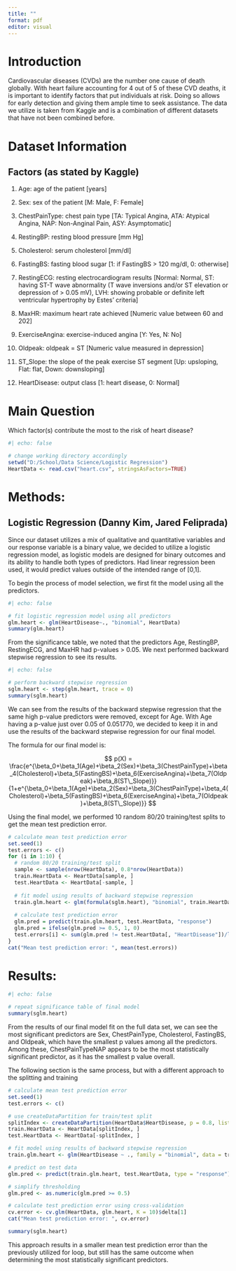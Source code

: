---
title: ""
format: pdf
editor: visual
---

# Introduction

Cardiovascular diseases (CVDs) are the number one cause of death globally. With heart failure accounting for 4 out of 5 of these CVD deaths, it is important to identify factors that put individuals at risk. Doing so allows for early detection and giving them ample time to seek assistance. The data we utilize is taken from Kaggle and is a combination of different datasets that have not been combined before.

# Dataset Information

## Factors (as stated by Kaggle)

1.  Age: age of the patient \[years\]

2.  Sex: sex of the patient \[M: Male, F: Female\]

3.  ChestPainType: chest pain type \[TA: Typical Angina, ATA: Atypical Angina, NAP: Non-Anginal Pain, ASY: Asymptomatic\]

4.  RestingBP: resting blood pressure \[mm Hg\]

5.  Cholesterol: serum cholesterol \[mm/dl\]

6.  FastingBS: fasting blood sugar \[1: if FastingBS \> 120 mg/dl, 0: otherwise\]

7.  RestingECG: resting electrocardiogram results \[Normal: Normal, ST: having ST-T wave abnormality (T wave inversions and/or ST elevation or depression of \> 0.05 mV), LVH: showing probable or definite left ventricular hypertrophy by Estes' criteria\]

8.  MaxHR: maximum heart rate achieved \[Numeric value between 60 and 202\]

9.  ExerciseAngina: exercise-induced angina \[Y: Yes, N: No\]

10. Oldpeak: oldpeak = ST \[Numeric value measured in depression\]

11. ST_Slope: the slope of the peak exercise ST segment \[Up: upsloping, Flat: flat, Down: downsloping\]

12. HeartDisease: output class \[1: heart disease, 0: Normal\]

# Main Question

Which factor(s) contribute the most to the risk of heart disease?

```{r}
#| echo: false

# change working directory accordingly
setwd("D:/School/Data Science/Logistic Regression")
HeartData <- read.csv("heart.csv", stringsAsFactors=TRUE)
```

# Methods:

## Logistic Regression (Danny Kim, Jared Feliprada)

Since our dataset utilizes a mix of qualitative and quantitative variables and our response variable is a binary value, we decided to utilize a logistic regression model, as logistic models are designed for binary outcomes and its ability to handle both types of predictors. Had linear regression been used, it would predict values outside of the intended range of \[0,1\].

To begin the process of model selection, we first fit the model using all the predictors.

```{r}
#| echo: false

# fit logistic regression model using all predictors
glm.heart <- glm(HeartDisease~., "binomial", HeartData)
summary(glm.heart)
```

From the significance table, we noted that the predictors Age, RestingBP, RestingECG, and MaxHR had p-values \> 0.05. We next performed backward stepwise regression to see its results.

```{r}
#| echo: false

# perform backward stepwise regression
sglm.heart <- step(glm.heart, trace = 0)
summary(sglm.heart)
```

We can see from the results of the backward stepwise regression that the same high p-value predictors were removed, except for Age. With Age having a p-value just over 0.05 of 0.051770, we decided to keep it in and use the results of the backward stepwise regression for our final model.

The formula for our final model is:

$$
p(X) = \frac{e^{\beta_0+\beta_1(Age)+\beta_2(Sex)+\beta_3(ChestPainType)+\beta_4(Cholesterol)+\beta_5(FastingBS)+\beta_6(ExerciseAngina)+\beta_7(Oldpeak)+\beta_8(ST\_Slope)}}{1+e^{\beta_0+\beta_1(Age)+\beta_2(Sex)+\beta_3(ChestPainType)+\beta_4(Cholesterol)+\beta_5(FastingBS)+\beta_6(ExerciseAngina)+\beta_7(Oldpeak)+\beta_8(ST\_Slope)}}
$$

Using the final model, we performed 10 random 80/20 training/test splits to get the mean test prediction error.

```{r}

# calculate mean test prediction error
set.seed(1)
test.errors <- c()
for (i in 1:10) {
  # random 80/20 training/test split
  sample <- sample(nrow(HeartData), 0.8*nrow(HeartData))
  train.HeartData <- HeartData[sample, ]
  test.HeartData <- HeartData[-sample, ]
  
  # fit model using results of backward stepwise regression
  train.glm.heart <- glm(formula(sglm.heart), "binomial", train.HeartData)
  
  # calculate test prediction error
  glm.pred = predict(train.glm.heart, test.HeartData, "response")
  glm.pred = ifelse(glm.pred >= 0.5, 1, 0)
  test.errors[i] <- sum(glm.pred != test.HeartData[, "HeartDisease"])/length(glm.pred)
}
cat("Mean test prediction error: ", mean(test.errors))

```

# Results:

```{r}
#| echo: false

# repeat significance table of final model
summary(sglm.heart)
```

From the results of our final model fit on the full data set, we can see the most significant predictors are Sex, ChestPainType, Cholesterol, FastingBS, and Oldpeak, which have the smallest p values among all the predictors. Among these, ChestPainTypeNAP appears to be the most statistically significant predictor, as it has the smallest p value overall.

The following section is the same process, but with a different approach to the splitting and training

```{r}
# calculate mean test prediction error
set.seed(1)
test.errors <- c()

# use createDataPartition for train/test split
splitIndex <- createDataPartition(HeartData$HeartDisease, p = 0.8, list = FALSE)
train.HeartData <- HeartData[splitIndex, ]
test.HeartData <- HeartData[-splitIndex, ]

# fit model using results of backward stepwise regression
train.glm.heart <- glm(HeartDisease ~ ., family = "binomial", data = train.HeartData)

# predict on test data
glm.pred <- predict(train.glm.heart, test.HeartData, type = "response")

# simplify thresholding
glm.pred <- as.numeric(glm.pred >= 0.5)

# calculate test prediction error using cross-validation
cv.error <- cv.glm(HeartData, glm.heart, K = 10)$delta[1]
cat("Mean test prediction error: ", cv.error)

summary(sglm.heart)
```

This approach results in a smaller mean test prediction error than the previously utilized for loop, but still has the same outcome when determining the most statistically significant predictors.
